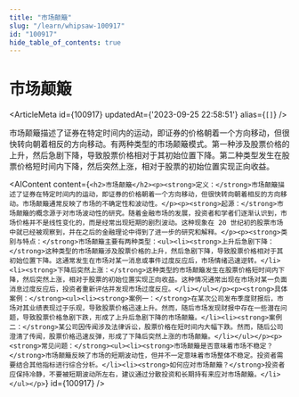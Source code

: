 ```yaml
---
title: "市场颠簸"
slug: "/learn/whipsaw-100917"
id: "100917"
hide_table_of_contents: true
---
```



# 市场颠簸

<ArticleMeta id={100917} updatedAt={'2023-09-25 22:58:51'} alias={`[]`} />
<div className='border-solid border-b border-t-0 my-4 border-[var(--ifm-color-gray-300)]' />

市场颠簸描述了证券在特定时间内的运动，即证券的价格朝着一个方向移动，但很快转向朝着相反的方向移动。有两种类型的市场颠簸模式。第一种涉及股票价格的上升，然后急剧下降，导致股票价格相对于其初始位置下降。第二种类型发生在股票价格短时间内下降，然后突然上涨，相对于股票的初始位置实现正向收益。

<AIContent content={`<h2>市场颠簸</h2><p><strong>定义：</strong>市场颠簸描述了证券在特定时间内的运动，即证券的价格朝着一个方向移动，但很快转向朝着相反的方向移动。市场颠簸通常反映了市场的不确定性和波动性。</p><p><strong>起源：</strong>市场颠簸的概念源于对市场波动性的研究。随着金融市场的发展，投资者和学者们逐渐认识到，市场价格并不是线性变化的，而是经常出现短期的剧烈波动。这种现象在 20 世纪初的股票市场中就已经被观察到，并在之后的金融理论中得到了进一步的研究和解释。</p><p><strong>类别与特点：</strong>市场颠簸主要有两种类型：<ul><li><strong>上升后急剧下降：</strong>这种类型的市场颠簸涉及股票价格的上升，然后急剧下降，导致股票价格相对于其初始位置下降。这通常发生在市场对某一消息或事件过度反应后，市场情绪迅速逆转。</li><li><strong>下降后突然上涨：</strong>这种类型的市场颠簸发生在股票价格短时间内下降，然后突然上涨，相对于股票的初始位置实现正向收益。这种情况通常出现在市场对某一负面消息过度反应后，投资者重新评估并发现市场过度反应。</li></ul></p><p><strong>具体案例：</strong><ul><li><strong>案例一：</strong>在某次公司发布季度财报后，市场对其业绩表现过于乐观，导致股票价格迅速上升。然而，随后市场发现财报中存在一些潜在问题，导致股票价格急剧下跌，形成了上升后急剧下降的市场颠簸。</li><li><strong>案例二：</strong>某公司因传闻涉及法律诉讼，股票价格在短时间内大幅下跌。然而，随后公司澄清了传闻，股票价格迅速反弹，形成了下降后突然上涨的市场颠簸。</li></ul></p><p><strong>常见问题：</strong><ul><li><strong>市场颠簸是否意味着市场不稳定？</strong>市场颠簸反映了市场的短期波动性，但并不一定意味着市场整体不稳定。投资者需要结合其他指标进行综合分析。</li><li><strong>如何应对市场颠簸？</strong>投资者应保持冷静，不要被短期波动所左右，建议通过分散投资和长期持有来应对市场颠簸。</li></ul></p>`} id={100917} />

